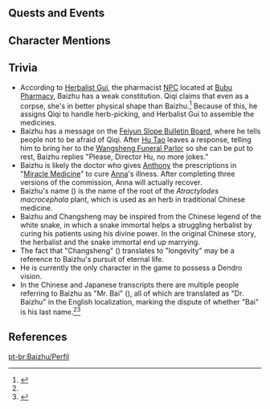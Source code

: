 {{CharacterTabs}}
==Quests and Events==
{{Quest Appearances}}

==Character Mentions==
{{Character Mentions}}

==Trivia==
* According to [[Herbalist Gui]], the pharmacist [[NPCs|NPC]] located at [[Bubu Pharmacy]], Baizhu has a weak constitution. Qiqi claims that even as a corpse, she's in better physical shape than Baizhu.<ref name="Qiqi-VO-StS">{{Ref/VO|Qiqi|Something to Share}}</ref> Because of this, he assigns Qiqi to handle herb-picking, and Herbalist Gui to assemble the medicines.
* Baizhu has a message on the [[Feiyun Slope Bulletin Board#B|Feiyun Slope Bulletin Board]], where he tells people not to be afraid of Qiqi. After [[Hu Tao]] leaves a response, telling him to bring her to the [[Wangsheng Funeral Parlor]] so she can be put to rest, Baizhu replies "Please, Director Hu, no more jokes."
* Baizhu is likely the doctor who gives [[Anthony]] the prescriptions in "[[Miracle Medicine]]" to cure [[Anna]]'s illness. After completing three versions of the commission, Anna will actually recover.
* Baizhu's name ({{Lang|mini=1|zh=白术}}) is the name of the root of the ''Atractylodes macrocephala'' plant, which is used as an herb in traditional Chinese medicine.
* Baizhu and Changsheng may be inspired from the Chinese legend of the white snake, in which a snake immortal helps a struggling herbalist by curing his patients using his divine power. In the original Chinese story, the herbalist and the snake immortal end up marrying.
* The fact that "Changsheng" ({{Lang|mini=1|zh=长生}}) translates to "longevity" may be a reference to Baizhu's pursuit of eternal life.
*He is currently the only character in the game to possess a Dendro vision.
*In the Chinese and Japanese transcripts there are multiple people referring to Baizhu as "Mr. Bai" ({{Lang|mini=1|zh=白先生}}), all of which are translated as "Dr. Baizhu" in the English localization, marking the dispute of whether "Bai" is his last name.<ref name="Qiqi-VO-StS" /><ref>{{Ref/VO|Xiangling|About Baizhu}}</ref>

==References==
{{Reflist}}

[[pt-br:Baizhu/Perfil]]
